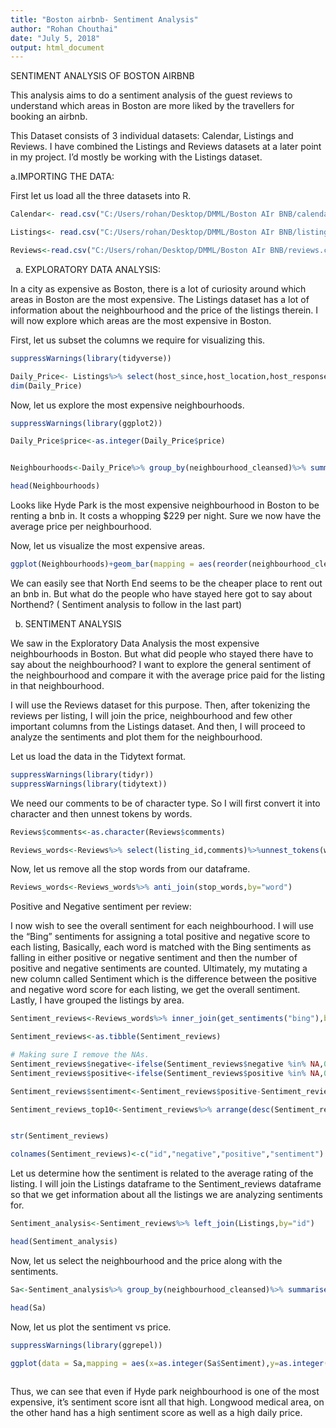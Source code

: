 ---
title: "Boston airbnb- Sentiment Analysis"
author: "Rohan Chouthai"
date: "July 5, 2018"
output: html_document
---

SENTIMENT ANALYSIS OF BOSTON AIRBNB 

This analysis aims to do a sentiment analysis of the guest reviews to understand which areas in Boston are more liked by the travellers for booking an airbnb. 

This Dataset consists of 3 individual datasets: Calendar, Listings and Reviews. I have combined the Listings and Reviews datasets at a later point in my project. I'd mostly be working with the Listings dataset.

 a.IMPORTING THE DATA:

First let us load all the three datasets into R.

```{r}
Calendar<- read.csv("C:/Users/rohan/Desktop/DMML/Boston AIr BNB/calendar.csv")

Listings<- read.csv("C:/Users/rohan/Desktop/DMML/Boston AIr BNB/listings.csv")

Reviews<-read.csv("C:/Users/rohan/Desktop/DMML/Boston AIr BNB/reviews.csv")

```

a. EXPLORATORY DATA ANALYSIS:

In a city as expensive as Boston, there is a lot of curiosity around which areas in Boston are the most expensive. The Listings dataset has a lot of information about the neighbourhood and the price of the listings therein. I will now explore which areas are the most expensive in Boston. 

First, let us subset the columns we require for visualizing this. 


```{r}
suppressWarnings(library(tidyverse))

Daily_Price<- Listings%>% select(host_since,host_location,host_response_time,host_acceptance_rate,host_is_superhost,neighbourhood_cleansed,is_location_exact,property_type,room_type,accommodates,bathrooms,bedrooms,beds,bed_type,price,security_deposit,minimum_nights,maximum_nights)
dim(Daily_Price)


```

Now, let us explore the most expensive neighbourhoods. 

```{r}
suppressWarnings(library(ggplot2))

Daily_Price$price<-as.integer(Daily_Price$price)


Neighbourhoods<-Daily_Price%>% group_by(neighbourhood_cleansed)%>% summarise(Avg_price=mean(price))%>% arrange(desc(Avg_price))

head(Neighbourhoods)
```
Looks like Hyde Park is the most expensive neighbourhood in Boston to be renting a bnb in. It costs a whopping $229 per night. Sure we now have the average price per neighbourhood. 

Now, let us visualize the most expensive areas. 

```{r}
ggplot(Neighbourhoods)+geom_bar(mapping = aes(reorder(neighbourhood_cleansed,Avg_price),Avg_price,fill=Avg_price),stat = "identity")+coord_flip()+xlab("Neighbourhood")+ylab("Average Price")

```

We can easily see that North End seems to be the cheaper place to rent out an bnb in. But what do the people who have stayed here got to say about Northend? ( Sentiment analysis to follow in the last part)

b. SENTIMENT ANALYSIS

We saw in the Exploratory Data Analysis the most expensive neighbourhoods in Boston. But what did people who stayed there have to say about the neighbourhood? I want to explore the general sentiment of the neighbourhood and compare it with the average price paid for the listing in that neighbourhood. 

I will use the Reviews dataset for this purpose. Then, after tokenizing the reviews per listing, I will join the price, neighbourhood and few other important columns from the Listings dataset. And then, I will proceed to analyze the sentiments and plot them for the neighbourhood.


Let us load the data in the Tidytext format.

```{r}
suppressWarnings(library(tidyr))
suppressWarnings(library(tidytext))
```


We need our comments to be of character type. So I will first convert it into character and then unnest tokens by words. 
```{r}
 
Reviews$comments<-as.character(Reviews$comments)

Reviews_words<-Reviews%>% select(listing_id,comments)%>%unnest_tokens(word,comments)
```

Now, let us remove all the stop words from our dataframe. 
```{r}
Reviews_words<-Reviews_words%>% anti_join(stop_words,by="word")
```


Positive and Negative sentiment per review:

I now wish to see the overall sentiment for each neighbourhood. I will use the "Bing" sentiments for assigning a total positive and negative score to each listing, Basically, each word is matched with the Bing sentiments as falling in either positive or negative sentiment and then the number of positive and negative sentiments are counted. Ultimately, my mutating a new column called Sentiment which is the difference between the positive and negative word score for each listing, we get the overall sentiment. Lastly, I have grouped the listings by area. 

```{r}
Sentiment_reviews<-Reviews_words%>% inner_join(get_sentiments("bing"),by="word")%>% count(listing_id,sentiment)%>% spread(sentiment,n)%>% mutate(sentiment=positive-negative)

Sentiment_reviews<-as.tibble(Sentiment_reviews)

# Making sure I remove the NAs. 
Sentiment_reviews$negative<-ifelse(Sentiment_reviews$negative %in% NA,0,Sentiment_reviews$negative)
Sentiment_reviews$positive<-ifelse(Sentiment_reviews$positive %in% NA,0,Sentiment_reviews$positive)

Sentiment_reviews$sentiment<-Sentiment_reviews$positive-Sentiment_reviews$negative

Sentiment_reviews_top10<-Sentiment_reviews%>% arrange(desc(Sentiment_reviews$sentiment))%>% top_n(10)


str(Sentiment_reviews)

colnames(Sentiment_reviews)<-c("id","negative","positive","sentiment") # amking sure the primary key of the dataframe matches with the primary key of the Listings dataframe.

```


Let us determine how the sentiment is related to the average rating of the listing. I will join the Listings dataframe to the Sentiment_reviews dataframe so that we get information about all the listings we are analyzing sentiments for. 


```{r}
Sentiment_analysis<-Sentiment_reviews%>% left_join(Listings,by="id")

head(Sentiment_analysis)
```

Now, let us select the neighbourhood and the price along with the sentiments.

```{r}

Sa<-Sentiment_analysis%>% group_by(neighbourhood_cleansed)%>% summarise(Sentiment=mean(sentiment),Price=mean(as.numeric(price)))

head(Sa)
```


Now, let us plot the sentiment vs price.

```{r}
suppressWarnings(library(ggrepel))

ggplot(data = Sa,mapping = aes(x=as.integer(Sa$Sentiment),y=as.integer(Sa$Price)))+geom_point(aes(color=neighbourhood_cleansed,size=(Price)))+xlab("Sentiment_score")+ylab("Price_per_day")+geom_text_repel(aes(x=as.integer(Sa$Sentiment),y=as.integer(Sa$Price), hjust = 1 ,label=ifelse(as.integer(Sa$Sentiment)>400,as.character(neighbourhood_cleansed),''))) + theme_bw() + theme(legend.position="none") + geom_text_repel(aes(as.integer(Sa$Sentiment),as.integer(Sa$Price) ,label=ifelse((as.integer(Sa$Sentiment) < 70),as.character(neighbourhood_cleansed),''))) + theme_bw() + theme(legend.position="none") 
       
```



Thus, we can see that even if Hyde park neighbourhood is one of the most expensive, it's sentiment score isnt all that high. Longwood medical area, on the other hand has a high sentiment score as well as a high daily price. 

